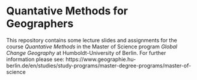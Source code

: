 # Quantative Methods for Geographers

This repository contains some lecture slides and assignments for the course *Quantative Methods* in the Master of Science program *Global Change Geography* at Humboldt-University of Berlin. For further information please see: https://www.geographie.hu-berlin.de/en/studies/study-programs/master-degree-programs/master-of-science